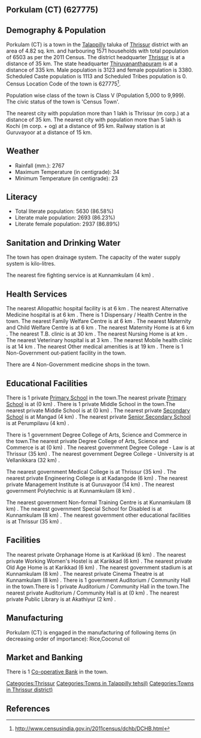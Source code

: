 {{Infobox settlement
| name=Porkulam (CT)
| native_name=
| native_name_lang=
| other_name=
| nickname=
| settlement_type=Town
| image_skyline=
| image_alt=
| image_caption=
| pushpin_map=India Kerala
| pushpin_label_position=right
| pushpin_map_alt=
| pushpin_map_caption=Location in Kerala, India
| latd=
| latm=
| lats=
| latNS=
| longd=
| longm=
| longs=
| longEW=
| coordinates_display=inline,title
| subdivision_type=Country
| subdivision_name={{flag|India}}
| subdivision_type1=[[States and territories of India|State]]
| subdivision_name1=Kerala 
| subdivision_type2=[[List of districts of India|District]]
| subdivision_name2=Thrissur
| subdivision_type3=Tahsil
| subdivision_name3=Talappilly
| website=
| established_title=<!-- Established -->
| established_date=
| founder=
| named_for=
| government_type=
| governing_body=
| unit_pref=Metric
| area_footnotes=
| area_rank=
| area_total_km2=4.82
| elevation_footnotes=
| elevation_m=
| population_total=6503
| population_as_of=2011
| population_rank=
| population_density_km2=1349
| population_demonym=
| population_footnotes=
| demographics_type1=Languages=
| demographics1_title1=Official=
| demographics1_info1=[[Malayalam language|Malayalam]]
| timezone1=[[Indian Standard Time|IST]]
| utc_offset1==+5:30
| postal_code_type=[[Postal Index Number|PIN]]
| postal_code=
| area_code_type=Telephone code
| area_code=
| registration_plate=
| blank1_name_sec1=Nearest city
| blank1_info_sec1=[[Thrissur (m corp.)]]
| blank2_name_sec1=[[Human sex ratio|Sex ratio]]
| blank2_info_sec1=1082
| blank3_name_sec1=Literacy
| blank3_info_sec1=86.58%
| blank1_name_sec2=[[2011 Census of India|2011 census]] code
| blank1_info_sec2=627775
| footnotes=
}}

== Porkulam (CT) (627775) ==

== Demography & Population ==

Porkulam (CT) is a town in the [[Talappilly]] taluka of [[Thrissur]] district with an area of 4.82 sq. km. and harbouring 1571 households with total population of 6503 as per the 2011 Census. The district headquarter [[Thrissur]] is at a distance of 35 km. The state headquarter [[Thiruvananthapuram]] is at a distance of 335 km. Male population is 3123 and female population is 3380. Scheduled Caste population is 1113 and Scheduled Tribes population is 0. Census Location Code of the town is 627775<ref>http://www.censusindia.gov.in/2011census/dchb/DCHB.html</ref>.

Population wise class of the town is Class V (Population 5,000 to 9,999).
The civic status of the town is 'Census Town'.

The nearest city with population more than 1 lakh is Thrissur (m corp.) at a distance of 35 km. The nearest city with population more than 5 lakh is Kochi (m corp. + og)  at a distance of 95 km. Railway station is at Guruvayoor at a distance of 15 km.


== Weather ==  
* Rainfall (mm.): 2767 
* Maximum Temperature (in centigrade): 34
* Minimum Temperature (in centigrade): 23


== Literacy ==  
* Total literate population: 5630 (86.58%)
* Literate male population: 2693 (86.23%)
* Literate female population: 2937 (86.89%)


== Sanitation and Drinking Water ==  
The town has open drainage system.
The capacity of the water supply system is  kilo-litres.

The nearest fire fighting service is at Kunnamkulam (4 km) .


== Health Services ==
The nearest Allopathic hospital facility is at 6 km .
The nearest Alternative Medicine hospital is at 6 km .
There is 1 Dispensary / Health Centre in the town.
The nearest Family Welfare Centre is at 6 km .
The nearest Maternity and Child Welfare Centre is at 6 km .
The nearest Maternity Home is at 6 km .
The nearest T.B. clinic is at 30 km .
The nearest Nursing Home is at  km .
The nearest Veterinary hospital is at 3 km .
The nearest Mobile health clinic is at 14 km .
The nearest Other medical amenities is at 19 km .
There is 1 Non-Government out-patient facility in the town.


There are 4 Non-Government medicine shops in the town.


== Educational Facilities ==
There is 1 private [[Primary School]] in the town.The nearest private [[Primary School]] is at  (0 km) .
There is 1 private Middle School in the town.The nearest private Middle School is at  (0 km) .
The nearest private [[Secondary School]] is at Mangad (4 km) .
The nearest private [[Senior Secondary School]] is at Perumpilavu (4 km) .
 
 
 
 
 
There is 1 government Degree College of Arts, Science and Commerce in the town.The nearest private Degree College of Arts, Science and Commerce is at  (0 km) .
The nearest government Degree College - Law is at Thrissur (35 km) .
The nearest government Degree College - University is at Vellanikkara (32 km) .
 
The nearest government Medical College is at Thrissur (35 km) .
The nearest private Engineering College is at Kadangode (6 km) .
The nearest private Management Institute is at Guruvayoor (14 km) .
The nearest government Polytechnic is at Kunnamkulam (8 km) .
 
The nearest government Non-formal Training Centre is at Kunnamkulam (8 km) .
The nearest government Special School for Disabled is at Kunnamkulam (8 km) .
The nearest government other educational facilities is at Thrissur (35 km) .


== Facilities ==
The nearest private Orphanage Home is at Karikkad (6 km) .
The nearest private Working Women's Hostel is at Karikkad (6 km) .
The nearest private Old Age Home is at Karikkad (6 km) .
The nearest government stadium is at Kunnamkulam (8 km) .
The nearest private Cinema Theatre is at Kunnamkulam (8 km) .
There is 1 government Auditorium / Community Hall in the town.There is 1 private Auditorium / Community Hall in the town.The nearest private Auditorium / Community Hall is at  (0 km) .
The nearest private Public Library is at Akathiyur (2 km) .


== Manufacturing ==
Porkulam (CT) is engaged in the manufacturing of following items (in decreasing order of importance): Rice,Coconut oil


== Market and Banking ==


There is 1 [[Co-operative Bank]] in the town.




[[Categories:Thrissur]]
[[Categories:Towns in Talappilly tehsil)]]
[[Categories:Towns in Thrissur district)]]


== References ==
{{Reflist}}


